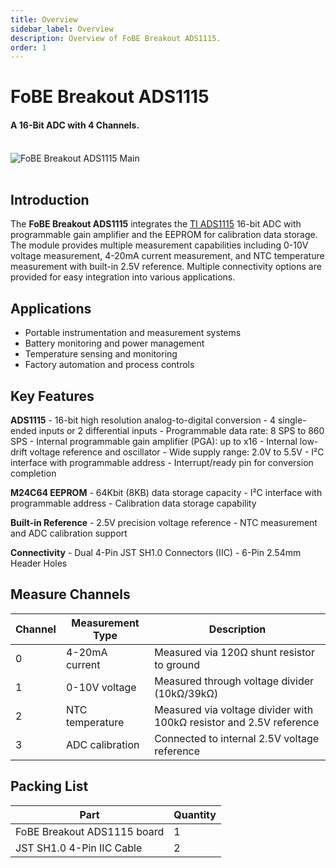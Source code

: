```yaml
---
title: Overview
sidebar_label: Overview
description: Overview of FoBE Breakout ADS1115.
order: 1
---
```


# FoBE Breakout ADS1115

#### A 16-Bit ADC with 4 Channels.

<br/>
<div style={{ textAlign: 'center' }}>
  <img src="/img/products/f2208-r1a.main.png" alt="FoBE Breakout ADS1115 Main" style={{ width: '80%', height: 'auto' }} />
</div>
<br/>

## Introduction

The **FoBE Breakout ADS1115** integrates the [TI ADS1115](https://www.ti.com.cn/cn/lit/ds/symlink/ads1115.pdf) 16-bit ADC with programmable gain amplifier and the EEPROM for calibration data storage. The module provides multiple measurement capabilities including 0-10V voltage measurement, 4-20mA current measurement, and NTC temperature measurement with built-in 2.5V reference. Multiple connectivity options are provided for easy integration into various applications.

## Applications

- Portable instrumentation and measurement systems
- Battery monitoring and power management
- Temperature sensing and monitoring
- Factory automation and process controls

## Key Features

**ADS1115**
    - 16-bit high resolution analog-to-digital conversion
    - 4 single-ended inputs or 2 differential inputs
    - Programmable data rate: 8 SPS to 860 SPS
    - Internal programmable gain amplifier (PGA): up to x16
    - Internal low-drift voltage reference and oscillator
    - Wide supply range: 2.0V to 5.5V
    - I²C interface with programmable address
    - Interrupt/ready pin for conversion completion

**M24C64 EEPROM**
    - 64Kbit (8KB) data storage capacity
    - I²C interface with programmable address
    - Calibration data storage capability

**Built-in Reference**
    - 2.5V precision voltage reference
    - NTC measurement and ADC calibration support

**Connectivity**
    - Dual 4-Pin JST SH1.0 Connectors (IIC)
    - 6-Pin 2.54mm Header Holes

## Measure Channels

|Channel |Measurement Type |Description |
|--------|-----------------|------------|
|0 |4-20mA current |Measured via 120Ω shunt resistor to ground |
|1 |0-10V voltage |Measured through voltage divider (10kΩ/39kΩ) |
|2 |NTC temperature |Measured via voltage divider with 100kΩ resistor and 2.5V reference |
|3 |ADC calibration |Connected to internal 2.5V voltage reference |

## Packing List

|Part                      |Quantity |
|--------------------------|---------|
|FoBE Breakout ADS1115 board|1        |
|JST SH1.0 4-Pin IIC Cable |2        |